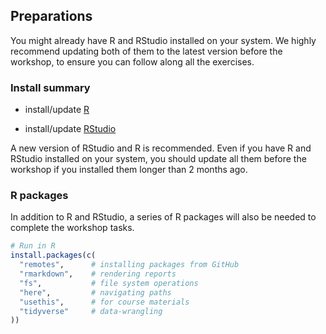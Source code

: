 ## Preparations

You might already have R and RStudio installed on your system. We highly recommend updating both of them to the latest version before the workshop, to ensure you can follow along all the exercises.

::: callout-note
### Install summary

-   install/update [R](https://cran.rstudio.com/)

-   install/update [RStudio](https://posit.co/download/rstudio-desktop/)
:::

A new version of RStudio and R is recommended. Even if you have R and RStudio installed on your system, you should update all them before the workshop if you installed them longer than 2 months ago.

### R packages

In addition to R and RStudio, a series of R packages will also be needed to complete the workshop tasks.

``` r
# Run in R
install.packages(c(
  "remotes",      # installing packages from GitHub
  "rmarkdown",    # rendering reports
  "fs",           # file system operations
  "here",         # navigating paths
  "usethis",      # for course materials
  "tidyverse"     # data-wrangling
))
```
